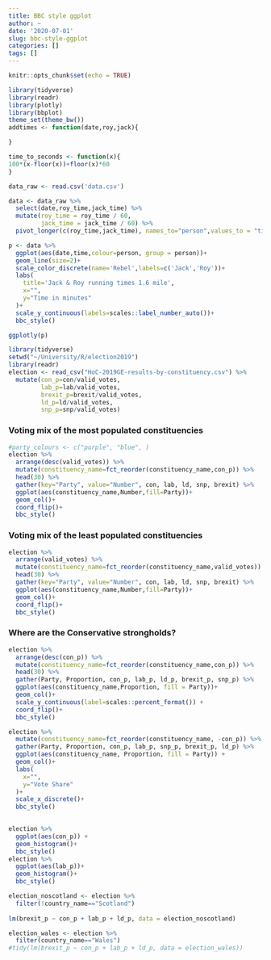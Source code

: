 ```yaml
---
title: BBC style ggplot
author: ~
date: '2020-07-01'
slug: bbc-style-ggplot
categories: []
tags: []
---
```


```r
knitr::opts_chunk$set(echo = TRUE)
```

```r
library(tidyverse)
library(readr)
library(plotly)
library(bbplot)
theme_set(theme_bw())
addtimes <- function(date,roy,jack){

}

time_to_seconds <- function(x){
100*(x-floor(x))+floor(x)*60  
}

data_raw <- read.csv('data.csv')

data <- data_raw %>% 
  select(date,roy_time,jack_time) %>% 
  mutate(roy_time = roy_time / 60,
         jack_time = jack_time / 60) %>% 
  pivot_longer(c(roy_time,jack_time), names_to="person",values_to = "time")


```

```r
p <- data %>% 
  ggplot(aes(date,time,colour=person, group = person))+
  geom_line(size=2)+
  scale_color_discrete(name='Rebel',labels=c('Jack','Roy'))+
  labs(
    title='Jack & Roy running times 1.6 mile',
    x="",
    y="Time in minutes"
  )+
  scale_y_continuous(labels=scales::label_number_auto())+
  bbc_style()

ggplotly(p)
```


```r
library(tidyverse)
setwd("~/University/R/election2019")
library(readr)
election <- read_csv("HoC-2019GE-results-by-constituency.csv") %>% 
  mutate(con_p=con/valid_votes,
         lab_p=lab/valid_votes,
         brexit_p=brexit/valid_votes,
         ld_p=ld/valid_votes,
         snp_p=snp/valid_votes)
```

### Voting mix of the most populated constituencies

```r
#party_colours <- c("purple", "blue", )
election %>% 
  arrange(desc(valid_votes)) %>% 
  mutate(constituency_name=fct_reorder(constituency_name,con_p)) %>% 
  head(30) %>% 
  gather(key="Party", value="Number", con, lab, ld, snp, brexit) %>% 
  ggplot(aes(constituency_name,Number,fill=Party))+
  geom_col()+
  coord_flip()+
  bbc_style()
```

### Voting mix of the least populated constituencies


```r
election %>% 
  arrange(valid_votes) %>% 
  mutate(constituency_name=fct_reorder(constituency_name,valid_votes)) %>% 
  head(30) %>% 
  gather(key="Party", value="Number", con, lab, ld, snp, brexit) %>% 
  ggplot(aes(constituency_name,Number,fill=Party))+
  geom_col()+
  coord_flip()+
  bbc_style()
```

### Where are the Conservative strongholds?

```r
election %>% 
  arrange(desc(con_p)) %>% 
  mutate(constituency_name=fct_reorder(constituency_name,con_p)) %>% 
  head(30) %>%
  gather(Party, Proportion, con_p, lab_p, ld_p, brexit_p, snp_p) %>% 
  ggplot(aes(constituency_name,Proportion, fill = Party))+
  geom_col()+
  scale_y_continuous(label=scales::percent_format()) +
  coord_flip()+
  bbc_style()
```



```r
election %>% 
  mutate(constituency_name=fct_reorder(constituency_name, -con_p)) %>% 
  gather(Party, Proportion, con_p, lab_p, snp_p, brexit_p, ld_p) %>% 
  ggplot(aes(constituency_name, Proportion, fill = Party)) +
  geom_col()+
  labs(
    x="",
    y="Vote Share"
  )+
  scale_x_discrete()+
  bbc_style()
  
```
```r
election %>% 
  ggplot(aes(con_p)) +
  geom_histogram()+
  bbc_style()
election %>% 
  ggplot(aes(lab_p))+
  geom_histogram()+
  bbc_style()
```

```r
election_noscotland <- election %>% 
  filter(!country_name=="Scotland")
  
lm(brexit_p ~ con_p + lab_p + ld_p, data = election_noscotland)
```
```r
election_wales <- election %>% 
  filter(country_name=="Wales")
#tidy(lm(brexit_p ~ con_p + lab_p + ld_p, data = election_wales))
```

